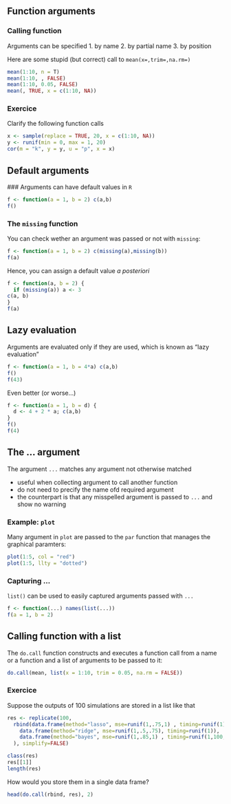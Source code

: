 ## Function arguments

### Calling function
Arguments can be specified 
1. by name
2. by partial name
3. by position

Here are some stupid (but correct) call to `mean(x=,trim=,na.rm=)`
```r
mean(1:10, n = T)
mean(1:10, , FALSE)
mean(1:10, 0.05, FALSE)
mean(, TRUE, x = c(1:10, NA))
```

### Exercice
Clarify the following function calls

```r
x <- sample(replace = TRUE, 20, x = c(1:10, NA))
y <- runif(min = 0, max = 1, 20)
cor(m = "k", y = y, u = "p", x = x)
```

## Default arguments

### Arguments can have default values in `R`

```r
f <- function(a = 1, b = 2) c(a,b)
f()
```

\pause 

### The `missing` function

You can check wether an argument was passed or not with `missing`:

```r
f <- function(a = 1, b = 2) c(missing(a),missing(b))
f(a)
```

Hence, you can assign a default value _a posteriori_

```r
f <- function(a, b = 2) {
  if (missing(a)) a <- 3  
c(a, b)
}
f(a)
```

## Lazy evaluation

Arguments are evaluated only if they are used, which is known as "lazy evaluation"

```r
f <- function(a = 1, b = 4*a) c(a,b)
f()
f(43)
```

Even better (or worse...)

```r
f <- function(a = 1, b = d) {
  d <- 4 + 2 * a; c(a,b)
}
f()
f(4)
```

## The ... argument

The argument `...` matches any argument not otherwise matched

- useful when collecting argument to call another function
- do not need to precify the name ofd required argument
- the counterpart is that any misspelled argument is passed to `...` and show no warning

### Example: `plot`
Many argument in `plot` are passed to the `par` function that manages the graphical paramters:

```r
plot(1:5, col = "red")
plot(1:5, llty = "dotted")
```

### Capturing ...
`list()` can be used to easily captured arguments passed with `...`
```r
f <- function(...) names(list(...))
f(a = 1, b = 2)
```

## Calling function with a list

The `do.call` function constructs and executes a function call from a name or a function and a list of arguments to be passed to it:
```r
do.call(mean, list(x = 1:10, trim = 0.05, na.rm = FALSE))
```

\pause

### Exercice
Suppose the outputs of 100 simulations are stored in a list like that

```r
res <- replicate(100, 
  rbind(data.frame(method="lasso", mse=runif(1,.75,1) , timing=runif(1)),
    data.frame(method="ridge", mse=runif(1,.5,.75), timing=runif(1)),
    data.frame(method="bayes", mse=runif(1,.85,1) , timing=runif(1,100,200))
  ), simplify=FALSE)
```

```r
class(res)
res[[1]]
length(res)
```
How would you store them in a single data frame?

\pause

```r
head(do.call(rbind, res), 2)
```
